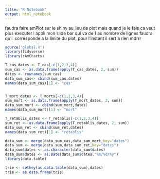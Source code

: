 ```yaml
---
title: "R Notebook"
output: html_notebook
---
```


faudra faire amPlot sur le shiny au lieu de plot mais quand je le fais ca veut plus executer l appli
mon slide bar qui va de 1 au nombre de lignes faudra qu'il corresponde a la limite du plot, pour l'instant il sert a rien mdrrr

```r
source('global.R')
library(tidyverse)
library(rAmCharts)

T_cas_dates <- T_cas[-c(1,2,3,4)]
sum_cas <- as.data.frame(apply(T_cas_dates, 2, sum))
dates <- rownames(sum_cas)
data_sum_cas<- cbind(sum_cas,dates)
names(data_sum_cas)[1] <- "cas"


T_mort_dates <- T_morts[-c(1,2,3,4)]
sum_mort <- as.data.frame(apply(T_mort_dates, 2, sum))
data_sum_mort <- cbind(sum_mort,dates)
names(data_sum_mort)[1] <- "mort"

T_retablis_dates <- T_retablis[-c(1,2,3,4)]
sum_ret <- as.data.frame(apply(T_retablis_dates, 2, sum))
data_sum_ret <- cbind(sum_ret,dates)
names(data_sum_ret)[1] <- "retablis"

data_sum <- merge(data_sum_cas,data_sum_mort,key="dates")
data_sum <- merge(data_sum,data_sum_ret,key="dates")
data_sum$dates <- as.character(data_sum$dates)
data_sum$dates <- as.Date(data_sum$dates,"%m/%d/%y")
library(data.table)

trie <- setkey(as.data.table(data_sum),dates)
trie <- as.data.frame(trie)
```










